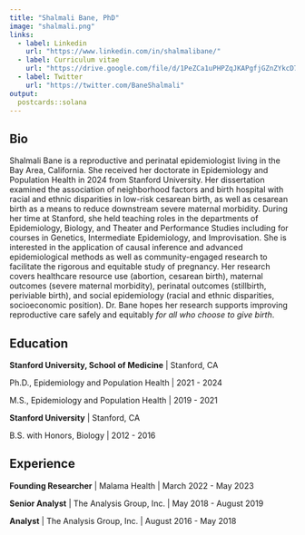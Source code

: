 ```yaml
---
title: "Shalmali Bane, PhD"
image: "shalmali.png"
links:
  - label: Linkedin
    url: "https://www.linkedin.com/in/shalmalibane/"
  - label: Curriculum vitae
    url: "https://drive.google.com/file/d/1PeZCa1uPHPZqJKAPgfjGZnZYkcD7CN_1/view?usp=sharing"
  - label: Twitter
    url: "https://twitter.com/BaneShalmali"
output:
  postcards::solana
---
```

 
## Bio

Shalmali Bane is a reproductive and perinatal epidemiologist living in the Bay Area, 
California. She received her doctorate in Epidemiology and Population Health in 2024
from Stanford University. Her dissertation examined the association of neighborhood 
factors and birth hospital with racial and ethnic disparities in low-risk cesarean 
birth, as well as cesarean birth as a means to reduce downstream severe maternal 
morbidity. During her time at Stanford, she held teaching roles in the departments of
Epidemiology, Biology, and Theater and Performance Studies including for courses in 
Genetics, Intermediate Epidemiology, and Improvisation. She is interested in the 
application of causal inference and advanced epidemiological methods as well as 
community-engaged research to facilitate the rigorous and equitable study of
pregnancy. Her research covers healthcare resource use (abortion, cesarean birth), 
maternal outcomes (severe maternal morbidity), perinatal outcomes (stillbirth, 
periviable birth), and social epidemiology (racial and ethnic disparities, socioeconomic
position). Dr. Bane hopes her research supports improving reproductive care safely and
equitably *for all who choose to give birth*.

## Education

**Stanford University, School of Medicine** | Stanford, CA

Ph.D., Epidemiology and Population Health | 2021 - 2024

M.S., Epidemiology and Population Health | 2019 - 2021

**Stanford University** | Stanford, CA

B.S. with Honors, Biology | 2012 - 2016

## Experience

**Founding Researcher** | Malama Health | March 2022 - May 2023

**Senior Analyst** | The Analysis Group, Inc. | May 2018 - August 2019

**Analyst** | The Analysis Group, Inc. | August 2016 - May 2018
